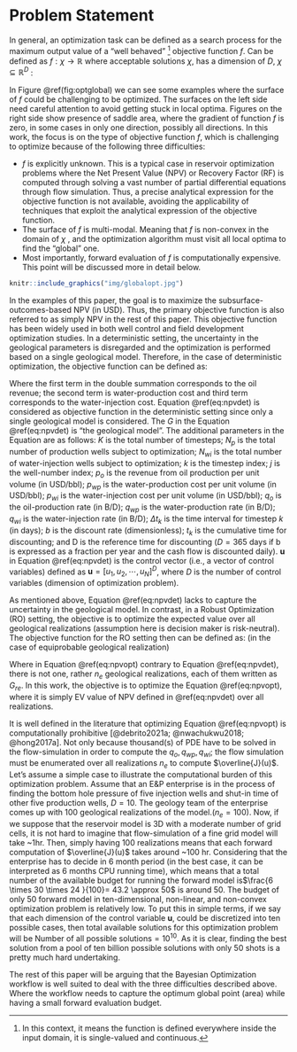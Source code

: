 # Problem Statement

In general, an optimization task can be defined as a search process for the maximum output value of a "well behaved" [^1] objective function $f$. Can be defined as $f: \chi \rightarrow \mathbb{R}$ where acceptable solutions $\chi$, has a dimension of $D$, $\chi \subseteq \mathbb{R}^D$ :

[^1]: In this context, it means the function is defined everywhere inside the input domain, it is single-valued and continuous.

```{=tex}
\begin{equation}
\begin{aligned}
& \underset{x}{\text{maximize}}
& & f(x) \\
& \text{subject to}
& & x \subseteq \chi
\end{aligned}
\label{eq:globalopt}
\end{equation}
```

In Figure \@ref(fig:optglobal) we can see some examples where the surface of $f$ could be challenging to be optimized. The surfaces on the left side need careful attention to avoid getting stuck in local optima. Figures on the right side show presence of saddle area, where the gradient of function $f$ is zero, in some cases in only one direction, possibly all directions. In this work, the focus is on the type of objective function $f$, which is challenging to optimize because of the following three difficulties:

-   $f$ is explicitly unknown. This is a typical case in reservoir optimization problems where the Net Present Value (NPV) or Recovery Factor (RF) is computed through solving a vast number of partial differential equations through flow simulation. Thus, a precise analytical expression for the objective function is not available, avoiding the applicability of techniques that exploit the analytical expression of the objective function.
-   The surface of $f$ is multi-modal. Meaning that $f$ is non-convex in the domain of $\chi$ , and the optimization algorithm must visit all local optima to find the "global" one.
-   Most importantly, forward evaluation of $f$ is computationally expensive. This point will be discussed more in detail below.

```r
knitr::include_graphics("img/globalopt.jpg")
```

In the examples of this paper, the goal is to maximize the subsurface-outcomes-based NPV (in USD). Thus, the primary objective function is also referred to as simply NPV in the rest of this paper. This objective function has been widely used in both well control and field development optimization studies. In a deterministic setting, the uncertainty in the geological parameters is disregarded and the optimization is performed based on a single geological model. Therefore, in the case of deterministic optimization, the objective function can be defined as:

```{=tex}
\begin{equation}
J(\mathbf{u, G})= \sum_{k=1}^{K} \Bigg [\sum_{j=1}^{N_p}p_oq_{o,j,k}(\mathbf{u, G}) 
- \sum_{j=1}^{N_p}p_{wp}q_{wp,j,k}(\mathbf{u, G}) - 
\sum_{j=1}^{N_{wi}}p_{wi}q_{wi,j,k}(\mathbf{u, G}) \Bigg]\frac{\Delta t_k}{(1+b)^{\frac{t_k}{D}}}
\label{eq:npvdet}
\end{equation}
```
Where the first term in the double summation corresponds to the oil revenue; the second term is water-production cost and third term corresponds to the water-injection cost. Equation \@ref(eq:npvdet) is considered as objective function in the deterministic setting since only a single geological model is considered. The $G$ in the Equation \@ref(eq:npvdet) is "the geological model". The additional parameters in the Equation are as follows: $K$ is the total number of timesteps; $N_p$ is the total number of production wells subject to optimization; $N_{wi}$ is the total number of water-injection wells subject to optimization; $k$ is the timestep index; $j$ is the well-number index; $p_o$ is the revenue from oil production per unit volume (in USD/bbl); $p_{wp}$ is the water-production cost per unit volume (in USD/bbl); $p_{wi}$ is the water-injection cost per unit volume (in USD/bbl); $q_o$ is the oil-production rate (in B/D); $q_{wp}$ is the water-production rate (in B/D); $q_{wi}$ is the water-injection rate (in B/D); $\Delta t_k$ is the time interval for timestep $k$ (in days); $b$ is the discount rate (dimensionless); $t_k$ is the cumulative time for discounting; and D is the reference time for discounting ($D = 365$ days if b is expressed as a fraction per year and the cash flow is discounted daily). $\mathbf{u}$ in Equation \@ref(eq:npvdet) is the control vector (i.e., a vector of control variables) defined as $\mathbf{u} = [u_1, u_2, \cdots, u_N]^D$, where $D$ is the number of control variables (dimension of optimization problem).

As mentioned above, Equation \@ref(eq:npvdet) lacks to capture the uncertainty in the geological model. In contrast, in a Robust Optimization (RO) setting, the objective is to optimize the expected value over all geological realizations (assumption here is decision maker is risk-neutral). The objective function for the RO setting then can be defined as: (in the case of equiprobable geological realization)

```{=tex}
\begin{equation}
\overline{J}(\mathbf{u}) = \frac{\sum_{re=1}^{n_e} J(\mathbf{u,G_{re}})}{n_e}
\label{eq:npvopt}
\end{equation}
```
Where in Equation \@ref(eq:npvopt) contrary to Equation \@ref(eq:npvdet), there is not one, rather $n_e$ geological realizations, each of them written as $G_{re}$. In this work, the objective is to optimize the Equation \@ref(eq:npvopt), where it is simply EV value of NPV defined in \@ref(eq:npvdet) over all realizations.\

It is well defined in the literature that optimizing Equation \@ref(eq:npvopt) is computationally prohibitive [@debrito2021a; @nwachukwu2018; @hong2017a]. Not only because thousand(s) of PDE have to be solved in the flow-simulation in order to compute the $q_o, q_{wp}, q_{wi}$; the flow simulation must be enumerated over all realizations $n_e$ to compute $\overline{J}(u)$. Let's assume a simple case to illustrate the computational burden of this optimization problem. Assume that an E&P enterprise is in the process of finding the bottom hole pressure of five injection wells and shut-in time of other five production wells, $D=10$. The geology team of the enterprise comes up with 100 geological realizations of the model.($n_e=100$). Now, if we suppose that the reservoir model is 3D with a moderate number of grid cells, it is not hard to imagine that flow-simulation of a fine grid model will take \~1hr. Then, simply having 100 realizations means that each forward computation of $\overline{J}(u)$ takes around \~100 hr. Considering that the enterprise has to decide in 6 month period (in the best case, it can be interpreted as 6 months CPU running time), which means that a total number of the available budget for running the forward model is$\frac{6 \times 30 \times 24 }{100}= 43.2 \approx 50$ is around 50. The budget of only $50$ forward model in ten-dimensional, non-linear, and non-convex optimization problem is relatively low. To put this in simple terms, if we say that each dimension of the control variable $\mathbf{u}$, could be discretized into ten possible cases, then total available solutions for this optimization problem will be $\text {Number of all possible solutions} = 10^{10}$. As it is clear, finding the best solution from a pool of ten billion possible solutions with only 50 shots is a pretty much hard undertaking.\

The rest of this paper will be arguing that the Bayesian Optimization workflow is well suited to deal with the three difficulties described above. Where the workflow needs to capture the optimum global point (area) while having a small forward evaluation budget.
